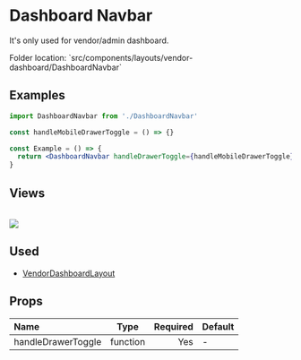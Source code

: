 # Dashboard Navbar

It's only used for vendor/admin dashboard.


<Callout>
  Folder location: `src/components/layouts/vendor-dashboard/DashboardNavbar`
</Callout>

## Examples

```jsx
import DashboardNavbar from './DashboardNavbar'

const handleMobileDrawerToggle = () => {}

const Example = () => {
  return <DashboardNavbar handleDrawerToggle={handleMobileDrawerToggle} />
}
```

## Views

<br />
<img src="/dashboard-navbar.png" />

## Used

- [VendorDashboardLayout](https://bazaar-doc.netlify.app/layouts/vendor-dashboard)

## Props

| Name               |   Type   | Required | Default |
| :----------------- | :------: | -------: | ------- |
| handleDrawerToggle | function |      Yes | -       |

